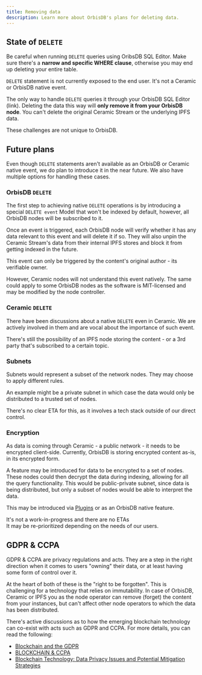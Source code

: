 ```yaml
---
title: Removing data
description: Learn more about OrbisDB's plans for deleting data.
---
```


## State of `DELETE`

<Callout type="warning">

Be careful when running `DELETE` queries using OribsDB SQL Editor. Make sure
there's a **narrow and specific WHERE clause**, otherwise you may end up
deleting your entire table.

</Callout>

`DELETE` statement is not currently exposed to the end user. It's not a Ceramic or OrbisDB native
event.

The only way to handle `DELETE` queries it through your OrbisDB SQL Editor (link). Deleting the data
this way will **only remove it from your OrbisDB node**. You can't delete the original Ceramic
Stream or the underlying IPFS data.

These challenges are not unique to OrbisDB.

## Future plans

Even though `DELETE` statements aren't available as an OrbisDB or Ceramic native event, we do plan
to introduce it in the near future. We also have multiple options for handling these cases.

### OrbisDB `DELETE`

The first step to achieving native `DELETE` operations is by introducing a special `DELETE event`
Model that won't be indexed by default, however, all OrbisDB nodes will be subscribed to it.

Once an event is triggered, each OrbisDB node will verify whether it has any data relevant to this
event and will delete it if so. They will also unpin the Ceramic Stream's data from their internal
IPFS stores and block it from getting indexed in the future.

This event can only be triggered by the content's original author - its verifiable owner.

However, Ceramic nodes will not understand this event natively. The same could apply to some OrbisDB
nodes as the software is MIT-licensed and may be modified by the node controller.

### Ceramic `DELETE`

There have been discussions about a native `DELETE` even in Ceramic. We are actively involved in
them and are vocal about the importance of such event.

There's still the possibility of an IPFS node storing the content - or a 3rd party that's subscribed
to a certain topic.

### Subnets

Subnets would represent a subset of the network nodes. They may choose to apply different rules.

An example might be a private subnet in which case the data would only be distributed to a trusted
set of nodes.

There's no clear ETA for this, as it involves a tech stack outside of our direct control.

### Encryption

As data is coming through Ceramic - a public network - it needs to be encrypted client-side.
Currently, OrbisDB is storing encrypted content as-is, in its encrypted form.

A feature may be introduced for data to be encrypted to a set of nodes. These nodes could then
decrypt the data during indexing, allowing for all the query functionality. This would be
public-private subnet, since data is being distributed, but only a subset of nodes would be able to
interpret the data.

This may be introduced via [Plugins](/databases/orbisdb-plugins) or as an OrbisDB native feature.

It's not a work-in-progress and there are no ETAs\
It may be re-prioritized depending on the needs of our users.

## GDPR & CCPA

GDPR & CCPA are privacy regulations and acts. They are a step in the right direction when it comes
to users "owning" their data, or at least having some form of control over it.

At the heart of both of these is the "right to be forgotten". This is challenging for a technology
that relies on immutability. In case of OrbisDB, Ceramic or IPFS you as the node operator can remove
(forget) the content from your instances, but can't affect other node operators to which the data
has been distributed.

There's active discussions as to how the emerging blockchain technology can co-exist with acts such
as GDPR and CCPA. For more details, you can read the following:

- [Blockchain and the GDPR](<https://www.europarl.europa.eu/RegData/etudes/STUD/2019/634445/EPRS_STU(2019)634445_EN.pdf>)
- [BLOCKCHAIN & CCPA](https://digitalcommons.law.scu.edu/cgi/viewcontent.cgi?article=1667&context=chtlj)
- [Blockchain Technology: Data Privacy Issues and Potential Mitigation Strategies](https://www.davispolk.com/sites/default/files/blockchain_technology_data_privacy_issues_and_potential_mitigation_strategies_w-021-8235.pdf)
